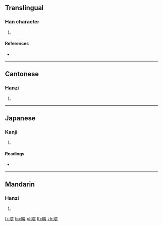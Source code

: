 {{character info/new}}
==Translingual==

===Han character===
{{Han char|rn=109|rad=目|as=08|sn=13|four=|canj=BUWML}}

# {{defn|Han|sort=目08}}

====References====
* {{Han ref|kx=0811.010|dkj=23458|dj=1226.010|hdz=42497.010|uh=7764|ud=30564}}

----

==Cantonese==

===Hanzi===
{{yue-hanzi|jyut=[[pai5]]|y=pai5}}

# {{defn|lang=yue|sort=目08}}

----

==Japanese==

===Kanji===
{{ja-kanji|grade=|rs=目08}}

# {{defn|lang=ja|sort=目08}}

====Readings====
* {{ja-readings|on=[[へい]] (hei)|kun=[[みる]] (miru)|nanori=}}

----

==Mandarin==

===Hanzi===
{{cmn-hanzi|pin=[[bì]] ([[bi4]])|wg=pi<sup>4</sup>}}

# {{defn|lang=cmn|sort=目08}}

[[fr:睤]]
[[hu:睤]]
[[pl:睤]]
[[th:睤]]
[[zh:睤]]